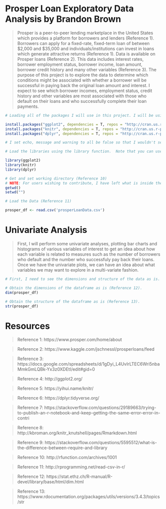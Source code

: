 Prosper Loan Exploratory Data Analysis by Brandon Brown
========================================================

> Prosper is a peer-to-peer lending marketplace in the United States which provides a platform for borrowers and lenders (Reference 1). Borrowers can apply for a fixed-rate, fixed-term loan of between $2,000 and $35,000 and individuals/institutions can invest in loans which generate attractive returns (Reference 1). Data is available on Prosper loans (Reference 2). This data includes interest rates, borrower employment status, borrower income, loan amount, borrower credit history and many other variables (Reference 3). The purpose of this project is to explore the data to determine which conditions might be associated with whether a borrower will be successful in paying back the original loan amount and interest. I expect to see which borrower incomes, employment status, credit history and other variables are most associated with those who default on their loans and who successfully complete their loan payments.



```r
# Loading all of the packages I will use in this project. I will be using ggplot2 to construct plots (Reference 4), knitr to put the R markdown document into an HTML document (Reference 5) and dplyr to mutate and transform the data (Reference 6).  I had to add a repos section to get the knitting of the html file to complete (Reference 7).  

install.packages("ggplot2", dependencies = T, repos = "http://cran.us.r-project.org") 
install.packages("knitr", dependencies = T, repos = "http://cran.us.r-project.org")
install.packages("dplyr", dependencies = T, repos = "http://cran.us.r-project.org")

# I set echo, message and warning to all be false so that I wouldn't see the code in the HTML document or any warning messages (Reference 8)

# Load the libraries using the library function.  Note that you can use ? in front of any command I use to see what the command does.  This tells what the command does (Reference 9).

library(ggplot2)
library(knitr)
library(dplyr)

# Get and set working directory (Reference 10)
# NOTE: For users wishing to contribute, I have left what is inside the parentheses blank.  You will need to add the path that you have cloned the project to inside the parentheses in setwd.
getwd()
setwd("")
```

```r
# Load the Data (Reference 11)

prosper_df <- read.csv('prosperLoanData.csv')
```

# Univariate Analysis

> First, I will perform some univariate analyses, plotting bar charts and histograms of various variables of interest to get an idea about how each variable is related to measures such as the number of borrowers who default and the number who successfuly pay back their loans.  Once we have the univariate plots, we can have an idea about what variables we may want to explore in a multi-variate fashion.

```r
# First, I need to see the dimensions and structure of the data as is.

# Obtain the dimensions of the dataframe as is (Reference 12).
dim(prosper_df)

# Obtain the structure of the dataframe as is (Reference 13).
str(prosper_df)
```


# Resources

> Reference 1: https://www.prosper.com/home/about

> Reference 2: https://www.kaggle.com/jschnessl/prosperloans/feed

> Reference 3: https://docs.google.com/spreadsheets/d/1gDyi_L4UvIrLTEC6Wri5nbaMmkGmLQBk-Yx3z0XDEtI/edit#gid=0

> Reference 4: http://ggplot2.org/

> Reference 5: https://yihui.name/knitr/

> Reference 6: https://dplyr.tidyverse.org/

> Reference 7: https://stackoverflow.com/questions/29189663/trying-to-publish-an-r-notebook-and-keep-getting-the-same-error-error-in-contri

> Reference 8: http://kbroman.org/knitr_knutshell/pages/Rmarkdown.html

> Reference 9: https://stackoverflow.com/questions/5595512/what-is-the-difference-between-require-and-library

> Reference 10: http://rfunction.com/archives/1001

> Reference 11: http://rprogramming.net/read-csv-in-r/

> Reference 12: https://stat.ethz.ch/R-manual/R-devel/library/base/html/dim.html

> Reference 13: https://www.rdocumentation.org/packages/utils/versions/3.4.3/topics/str
